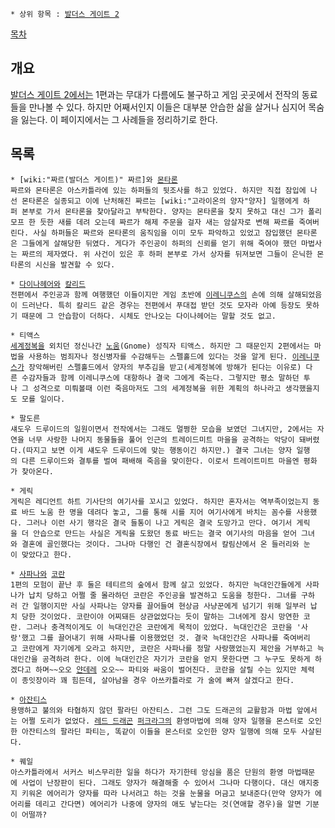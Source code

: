  * 상위 항목 : [[발더스 게이트 2]]

[[목차]]
== 개요 ==
[[발더스 게이트 2]]에서는 1편과는 무대가 다름에도 불구하고 게임 곳곳에서 전작의 동료들을 만나볼 수 있다. 하지만 어째서인지 이들은 대부분 안습한 삶을 살거나 심지어 목숨을 잃는다. 이 페이지에서는 그 사례들을 정리하기로 한다. 

== 목록 ==
 * [wiki:"짜르(발더스 게이트)" 짜르]와 [[몬타론]]
 짜르와 몬타론은 아스카틀라에 있는 하퍼들의 뒷조사를 하고 있었다. 하지만 직접 잠입에 나선 몬타론은 실종되고 이에 난처해진 짜르는 [wiki:"고라이온의 양자"양자] 일행에게 하퍼 본부로 가서 몬타론을 찾아달라고 부탁한다. 양자는 몬타론을 찾지 못하고 대신 그가 폴리모프 한 듯한 새를 데려 오는데 짜르가 해제 주문을 걸자 새는 암살자로 변해 짜르를 죽여버린다. 사실 하퍼들은 짜르와 몬타론의 움직임을 이미 모두 파악하고 있었고 잠입했던 몬타론은 그들에게 살해당한 뒤였다. 게다가 주인공이 하퍼의 신뢰를 얻기 위해 죽여야 했던 마법사는 짜르의 제자였다. 위 사건이 있은 후 하퍼 본부로 가서 상자를 뒤져보면 그들이 은닉한 몬타론의 시신을 발견할 수 있다.

 * [[다이나헤어]]와 [[칼리드]]
 전편에서 주인공과 함께 여행했던 이들이지만 게임 초반에 [[이레니쿠스]]의 손에 의해 살해되었음이 드러난다. 특히 칼리드 같은 경우는 전편에서 푸대접 받던 것도 모자라 아예 등장도 못하기 때문에 그 안습함이 더하다. 시체도 안나오는 다이나헤어는 말할 것도 없고.

 * 티액스
 [[세계정복]]을 외치던 정신나간 [[노움]](Gnome) 성직자 티액스. 하지만 그 때문인지 2편에서는 마법을 사용하는 범죄자나 정신병자를 수감해두는 스펠홀드에 있다는 것을 알게 된다. [[이레니쿠스]]가 장악해버린 스펠홀드에서 양자의 부추김을 받고(세계정복에 방해가 된다는 이유로) 다른 수감자들과 함께 이레니쿠스에 대항하나 결국 그에게 죽는다. 그렇지만 평소 말하던 투나 그 성격으로 미뤄볼때 이런 죽음마저도 그의 세계정복을 위한 계획의 하나라고 생각했을지도 모를 일이다.

 * 팔도른
 섀도우 드루이드의 일원이면서 전작에서는 그래도 멀쩡한 모습을 보였던 그녀지만, 2에서는 자연을 너무 사랑한 나머지 동물들을 풀어 인근의 트레이드미트 마을을 공격하는 악당이 돼버렸다.(따지고 보면 이게 섀도우 드루이드에 맞는 행동이긴 하지만.) 결국 그녀는 양자 일행의 다른 드루이드와 결투를 벌여 패배해 죽음을 맞이한다. 이로서 트레이트미트 마을엔 평화가 찾아온다.

 * 게릭
 게릭은 레디언트 하트 기사단의 여기사를 꼬시고 있었다. 하지만 혼자서는 역부족이었는지 동료 바드 노움 한 명을 데려다 놓고, 그를 통해 시를 지어 여기사에게 바치는 꼼수를 사용했다. 그러나 이런 사기 행각은 결국 들통이 나고 게릭은 결국 도망가고 만다. 여기서 게릭을 더 안습으로 만드는 사실은 게릭을 도왔던 동료 바드는 결국 여기사의 마음을 얻어 그녀와 결혼에 골인했다는 것이다. 그나마 다행인 건 결혼식장에서 칼림샨에서 온 들러리와 눈이 맞았다고 한다.

 * [[사파나]]와 [[코란]]
 1편의 모험이 끝난 후 둘은 테티르의 숲에서 함께 살고 있었다. 하지만 늑대인간들에게 사파나가 납치 당하고 어쩔 줄 몰라하던 코란은 주인공을 발견하고 도움을 청한다. 그녀를 구하러 간 일행이지만 사실 사파나는 양자를 끌어들여 현상금 사냥꾼에게 넘기기 위해 일부러 납치 당한 것이었다. 코란이야 어찌돼든 상관없었다는 듯이 말하는 그녀에게 잠시 망연한 코란. 그러나 충격적이게도 이 늑대인간은 코란에게 목적이 있었다. 늑대인간은 코란을 '사랑'했고 그를 끌어내기 위해 사파나를 이용했었던 것. 결국 늑대인간은 사파나를 죽여버리고 코란에게 자기에게 오라고 하지만, 코란은 사파나를 정말 사랑했었는지 제안을 거부하고 늑대인간을 공격하려 한다. 이에 늑대인간은 자기가 코란을 얻지 못한다면 그 누구도 못하게 하겠다고 하며~~오오 [[얀데레]] 오오~~ 파티와 싸움이 벌어진다. 코란을 살릴 수는 있지만 체력이 종잇장이라 꽤 힘든데, 살아남을 경우 아쓰카틀라로 가 술에 빠져 살겠다고 한다.

 * [[아잔티스]]
 용맹하고 불의와 타협하지 않던 팔라딘 아잔티스. 그런 그도 드래곤의 교활함과 마법 앞에서는 어쩔 도리가 없었다. [[레드 드래곤]] [[퍼크라그]]의 환영마법에 의해 양자 일행을 몬스터로 오인한 아잔티스의 팔라딘 파티는, 똑같이 이들을 몬스터로 오인한 양자 일행에 의해 모두 사살된다.

 * 퀘일
 아스카틀라에서 서커스 비스무리한 일을 하다가 자기한테 앙심을 품은 단원의 환영 마법때문에 사업이 난장판이 된다. 그래도 양자가 해결해줄 수 있어서 그나마 다행이다. 대신 애지중지 키워온 에어리가 양자를 따라 나서려고 하는 것을 눈물을 머금고 보내준다(만약 양자가 에어리를 데리고 간다면) 에어리가 나중에 양자의 애도 낳는다는 것(연애할 경우)을 알면 기분이 어떨까?
